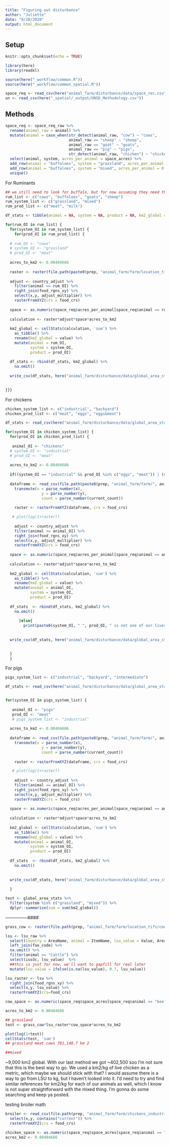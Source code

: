 ```yaml
---
title: "Figuring out disturbance"
author: "Juliette"
date: "9/28/2020"
output: html_document
---
```


## Setup
```r
knitr::opts_chunk$set(echo = TRUE)

library(here)
library(readxl)

source(here("_workflow/common.R"))
source(here("_workflow/common_spatial.R"))

space_req <- read_csv(here("animal_farm/disturbance/data/space_rec.csv"))
un <- read_csv(here("_spatial/_output/UNSD_Methodology.csv"))

```

## Methods

```r
space_req <- space_req_raw %>% 
  rename(animal_raw = animal) %>% 
  mutate(animal = case_when(str_detect(animal_raw, "cow") ~ "cows",
                            animal_raw == "sheep" ~ "sheep",
                            animal_raw == "goat" ~ "goats",
                            animal_raw == "pig" ~ "pigs",
                            str_detect(animal_raw, "chicken") ~ "chickens")) %>% 
  select(animal, system, acres_per_animal = space_acres) %>% 
  add_row(animal = "buffaloes", system = "grassland", acres_per_animal = 1.5000000000) %>% 
  add_row(animal = "buffaloes", system = "mixed", acres_per_animal = 0.0025826400) %>% 
  unique()
```


For Ruminants
```r
## we still need to look for buffalo, but for now assuming they need the same space as cows
rum_list <- c("cows", "buffaloes", "goats", "sheep")
rum_system_list <- c("grassland", "mixed")
rum_prod_list <- c("meat", "milk")

df_stats <- tibble(animal = NA, system = NA, product = NA, km2_global = NA)

for(rum_OI in rum_list) {
  for(system_OI in rum_system_list) {
    for(prod_OI in rum_prod_list) {
  
  # rum_OI <- "cows"
  # system_OI <- "grassland"
  # prod_OI <- "meat"
  
  acres_to_km2 <- 0.00404686
  
  raster <- raster(file.path(paste0(prep, "animal_farm/farm/location_tifs/", rum_OI, "_", system_OI, "_",prod_OI, ".tif", sep = "")))
  
  adjust <- country_adjust %>% 
    filter(animal == rum_OI) %>% 
    right_join(food_rgns_xy) %>% 
    select(x,y, adjust_multiplier) %>% 
    rasterFromXYZ(crs = food_crs)
  
  space <- as.numeric(space_req$acres_per_animal[space_req$animal == rum_OI & space_req$system == system_OI])
  
  calculation <- raster*adjust*space*acres_to_km2
  
  km2_global <- cellStats(calculation, 'sum') %>% 
    as_tibble() %>% 
    rename(km2_global = value) %>% 
    mutate(animal = rum_OI,
           system = system_OI,
           product = prod_OI)
  
  df_stats <- rbind(df_stats, km2_global) %>% 
    na.omit()
  
  write_csv(df_stats, here("animal_farm/disturbance/data/global_area_stats.csv"))

  
}}}


```

For chickens
```r
chicken_system_list <- c("industrial", "backyard")
chicken_prod_list <- c("meat", "eggs", "eggs&meat")

df_stats <- read_csv(here("animal_farm/disturbance/data/global_area_stats.csv"))

for(system_OI in chicken_system_list) {
  for(prod_OI in chicken_prod_list) {
  
   animal_OI <- "chickens"
  # system_OI <- "industrial"
  # prod_OI <- "meat"
  
  acres_to_km2 <- 0.00404686
  
  if((system_OI == "industrial" && prod_OI %in% c("eggs", "meat")) | (system_OI == "backyard" && prod_OI == "eggs&meat")){
    
  dataframe <- read_csv(file.path(paste0(prep, "animal_farm/farm/", animal_OI, "_", system_OI, "_",prod_OI, "_location_df.csv", sep = "")),  col_types = cols(.default = col_character())) %>% 
    transmute(x = parse_number(x),
                y = parse_number(y),
                count = parse_number(current_count)) 
   
    raster <- rasterFromXYZ(dataframe, crs = food_crs)

   # plot(log(1+raster))
  
    adjust <- country_adjust %>% 
    filter(animal == animal_OI) %>% 
    right_join(food_rgns_xy) %>% 
    select(x,y, adjust_multiplier) %>% 
    rasterFromXYZ(crs = food_crs)
  
  space <- as.numeric(space_req$acres_per_animal[space_req$animal == animal_OI & space_req$system == system_OI])
  
  calculation <- raster*adjust*space*acres_to_km2
  
  km2_global <- cellStats(calculation, 'sum') %>% 
    as_tibble() %>% 
    rename(km2_global = value) %>% 
    mutate(animal = animal_OI,
           system = system_OI,
           product = prod_OI)
  
  df_stats  <- rbind(df_stats, km2_global) %>% 
    na.omit()
    
      }else{
        print(paste0(system_OI, " ", prod_OI, " is not one of our livestock categories, no calculations"))}
      
  
  write_csv(df_stats, here("animal_farm/disturbance/data/global_area_stats.csv"))

  
  }
  }


```


For pigs
```r
pigs_system_list <- c("industrial", "backyard", "intermediate")

df_stats <- read_csv(here("animal_farm/disturbance/data/global_area_stats.csv"))


for(system_OI in pigs_system_list) {
  
   animal_OI <- "pigs"
   prod_OI <- "meat"
   # pigs_system_list <- "industrial"
  
  acres_to_km2 <- 0.00404686
  
  dataframe <- read_csv(file.path(paste0(prep, "animal_farm/farm/", animal_OI, "_", system_OI, "_",prod_OI, "_location_df.csv", sep = "")),  col_types = cols(.default = col_character())) %>% 
    transmute(x = parse_number(x),
                y = parse_number(y),
                count = parse_number(current_count)) 
   
    raster <- rasterFromXYZ(dataframe, crs = food_crs)

   # plot(log(1+raster))
  
    adjust <- country_adjust %>% 
    filter(animal == animal_OI) %>% 
    right_join(food_rgns_xy) %>% 
    select(x,y, adjust_multiplier) %>% 
    rasterFromXYZ(crs = food_crs)
  
  space <- as.numeric(space_req$acres_per_animal[space_req$animal == animal_OI & space_req$system == system_OI])
  
  calculation <- raster*adjust*space*acres_to_km2
  
  km2_global <- cellStats(calculation, 'sum') %>% 
    as_tibble() %>% 
    rename(km2_global = value) %>% 
    mutate(animal = animal_OI,
           system = system_OI,
           product = prod_OI)
  
  df_stats  <- rbind(df_stats, km2_global) %>% 
    na.omit()
      
  
  write_csv(df_stats, here("animal_farm/disturbance/data/global_area_stats.csv"))
  
  }


```

```r
test <- global_area_stats %>% 
  filter(system %in% c("grassland", "mixed")) %>% 
  dplyr::summarise(sum = sum(km2_global))
```







---------------####

```r
grass_cow <- raster(file.path(prep, "animal_farm/farm/location_tifs/cows_grassland_meat.tif"))
```


```r
lsu <- lsu_raw %>% 
  select(Country = AreaName, animal = ItemName, lsu_value = Value, AreaCode) %>% 
  left_join(fao_code) %>% 
  na.omit() %>%  
  filter(animal == "Cattle") %>% 
  select(iso3c, lsu_value)  %>% 
  ##this is just for now, we'll want to gapfill for real later
  mutate(lsu_value = ifelse(is.na(lsu_value), 0.7, lsu_value)) 

lsu_raster <- lsu %>% 
  right_join(food_rgns_xy) %>% 
  select(x,y, lsu_value) %>% 
  rasterFromXYZ(crs=food_crs)

```

```r
cow_space <- as.numeric(space_req$space_acres[space_req$animal == "beef cow" & space_req$system == "grassland"])

acres_to_km2 <- 0.00404686

## grassland
test <- grass_cow*lsu_raster*cow_space*acres_to_km2

plot(log(1+test))
cellStats(test, 'sum')
## grassland meat cows 781,140.7 km 2

##mixed

```


~9,000 km2 global. With our last method we got ~402,500 soo I’m not sure that this is the best way to go. We used a km2/kg of live chicken as a metric, which maybe we should stick with that? I would assume there is a way to go from LSU to kg, but I haven’t looked into it. I’d need to try and find similar references for km2/kg for each of our animals as well, which I know is not super straightforward with the mixed thing. I’m gonna do some searching and keep ya posted.



testing broiler math
```r

broiler <- read_csv(file.path(prep, "animal_farm/farm/chickens_industrial_meat_location_df.csv")) %>% 
  select(x,y, contains("current")) %>% 
  rasterFromXYZ(crs = food_crs)

chicken_space <- as.numeric(space_req$space_acres[space_req$animal == "chicken meat"])
acres_km2 <- 0.00404686
```


